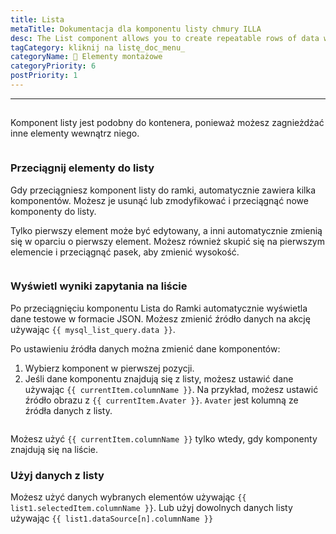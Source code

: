 ```yaml
---
title: Lista
metaTitle: Dokumentacja dla komponentu listy chmury ILLA
desc: The List component allows you to create repeatable rows of data whose look and feel are defined by you.
tagCategory: kliknij na listę_doc_menu_
categoryName: 🧬 Elementy montażowe
categoryPriority: 6
postPriority: 1
---
```


* * *

## <h2 hidden>List</h2>

Komponent listy jest podobny do kontenera, ponieważ możesz zagnieżdżać inne elementy wewnątrz niego.

<img
  src='https://cdn.illacloud.com/official-website/img/docs/assemble/list.png'
  alt=""
/>

### Przeciągnij elementy do listy

Gdy przeciągniesz komponent listy do ramki, automatycznie zawiera kilka komponentów. Możesz je usunąć lub zmodyfikować i przeciągnąć nowe komponenty do listy. 

Tylko pierwszy element może być edytowany, a inni automatycznie zmienią się w oparciu o pierwszy element. Możesz również skupić się na pierwszym elemencie i przeciągnąć pasek, aby zmienić wysokość.

<img
  src='https://cdn.illacloud.com/official-website/img/docs/assemble/list1.png'
  alt=""
/>

### Wyświetl wyniki zapytania na liście

Po przeciągnięciu komponentu Lista do Ramki automatycznie wyświetla dane testowe w formacie JSON. Możesz zmienić źródło danych na akcję używając `{{ mysql_list_query.data }}`. 

Po ustawieniu źródła danych można zmienić dane komponentów:

1.  Wybierz komponent w pierwszej pozycji. 
2.  Jeśli dane komponentu znajdują się z listy, możesz ustawić dane używając `{{ currentItem.columnName }}`. Na przykład, możesz ustawić źródło obrazu z `{{ currentItem.Avater }}`. `Avater` jest kolumną ze źródła danych z listy.

<img
  src='https://cdn.illacloud.com/official-website/img/docs/assemble/list2.png'
  alt=""
/>

Możesz użyć `{{ currentItem.columnName }}` tylko wtedy, gdy komponenty znajdują się na liście. 

### Użyj danych z listy

Możesz użyć danych wybranych elementów używając `{{ list1.selectedItem.columnName }}`. Lub użyj dowolnych danych listy używając `{{ list1.dataSource[n].columnName }}`

<img
  src='https://cdn.illacloud.com/official-website/img/docs/assemble/list3.png'
  alt=""
/>
